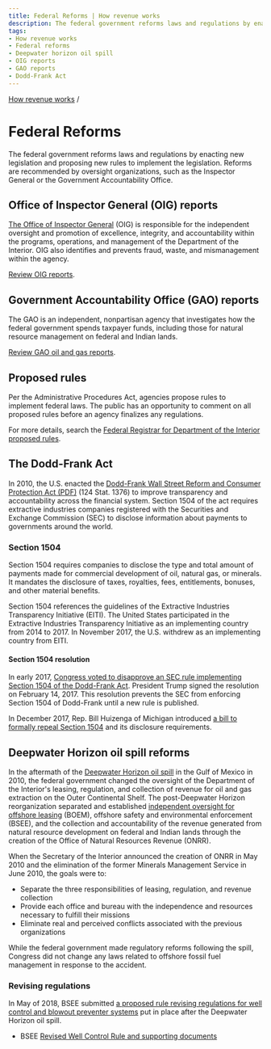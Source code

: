 ```yaml
---
title: Federal Reforms | How revenue works
description: The federal government reforms laws and regulations by enacting new legislation and proposing new rules to implement the legislation. Reforms are recommended by oversight organizations, such as the Inspector General or the Government Accountability Office.
tags:
- How revenue works
- Federal reforms
- Deepwater horizon oil spill
- OIG reports
- GAO reports
- Dodd-Frank Act
---
```


[How revenue works](/how-revenue-works/) /

# Federal Reforms

The federal government reforms laws and regulations by enacting new legislation and proposing new rules to implement the legislation. Reforms are recommended by oversight organizations, such as the Inspector General or the Government Accountability Office.

## Office of Inspector General (OIG) reports

[The Office of Inspector General](https://www.doioig.gov/) (OIG) is responsible for the independent oversight and promotion of excellence, integrity, and accountability within the programs, operations, and management of the Department of the Interior. OIG also identifies and prevents fraud, waste, and mismanagement within the agency.

[Review OIG reports](https://www.doioig.gov/reports).

## Government Accountability Office (GAO) reports

The GAO is an independent, nonpartisan agency that investigates how the federal government spends taxpayer funds, including those for natural resource management on federal and Indian lands.

[Review GAO oil and gas reports](http://www.gao.gov/key_issues/oil_and_natural_gas/issue_summary).

## Proposed rules

Per the Administrative Procedures Act, agencies propose rules to implement federal laws. The public has an opportunity to comment on all proposed rules before an agency finalizes any regulations.

For more details, search the [Federal Registrar for Department of the Interior proposed rules](https://www.federalregister.gov/documents/search?conditions%5Bagencies%5D%5B%5D=interior-department&conditions%5Btype%5D%5B%5D=PRORULE).

## The Dodd-Frank Act

In 2010, the U.S. enacted the [Dodd-Frank Wall Street Reform and Consumer Protection Act (PDF)](http://www.gpo.gov/fdsys/pkg/PLAW-111publ203/pdf/PLAW-111publ203.pdf) (124 Stat. 1376) to improve transparency and accountability across the financial system. Section 1504 of the act requires extractive industries companies registered with the Securities and Exchange Commission (SEC) to disclose information about payments to governments around the world.

### Section 1504

Section 1504 requires companies to disclose the type and total amount of payments made for commercial development of oil, natural gas, or minerals. It mandates the disclosure of taxes, royalties, fees, entitlements, bonuses, and other material benefits. 

Section 1504 references the guidelines of the Extractive Industries Transparency Initiative (EITI). The United States participated in the Extractive Industries Transparency Initiative as an implementing country from 2014 to 2017. In November 2017, the U.S. withdrew as an implementing country from EITI.

#### Section 1504 resolution

In early 2017, [Congress voted to disapprove an SEC rule implementing Section 1504 of the Dodd-Frank Act](https://www.congress.gov/bill/115th-congress/house-joint-resolution/41/). President Trump signed the resolution on February 14, 2017. This resolution prevents the SEC from enforcing Section 1504 of Dodd-Frank until a new rule is published.

In December 2017, Rep. Bill Huizenga of Michigan introduced [a bill to formally repeal Section 1504](https://www.congress.gov/bill/115th-congress/house-bill/4519/) and its disclosure requirements.

## Deepwater Horizon oil spill reforms

In the aftermath of the [Deepwater Horizon oil spill](http://www.gpo.gov/fdsys/pkg/GPO-OILCOMMISSION/pdf/GPO-OILCOMMISSION.pdf) in the Gulf of Mexico in 2010, the federal government changed the oversight of the Department of the Interior's leasing, regulation, and collection of revenue for oil and gas extraction on the Outer Continental Shelf. The post-Deepwater Horizon reorganization separated and established [independent oversight for offshore leasing](http://www.boem.gov/Reforms-since-the-Deepwater-Horizon-Tragedy/) (<GlossaryTerm>BOEM</GlossaryTerm>), offshore safety and environmental enforcement (<GlossaryTerm>BSEE</GlossaryTerm>), and the collection and accountability of the revenue generated from natural resource development on federal and Indian lands through the creation of the Office of Natural Resources Revenue (ONRR).

When the Secretary of the Interior announced the creation of ONRR in May 2010 and the elimination of the former Minerals Management Service in June 2010, the goals were to:

- Separate the three responsibilities of leasing, regulation, and revenue collection
- Provide each office and bureau with the independence and resources necessary to fulfill their missions
- Eliminate real and perceived conflicts associated with the previous organizations

While the federal government made regulatory reforms following the spill, Congress did not change any laws related to offshore fossil fuel management in response to the accident.

### Revising regulations

In May of 2018, BSEE submitted [a proposed rule revising regulations for well control and blowout preventer systems](https://www.federalregister.gov/documents/2018/07/05/2018-14483/oil-and-gas-and-sulfur-operations-in-the-outer-continental-shelf-blowout-preventer-systems-and-well) put in place after the Deepwater Horizon oil spill.

- BSEE [Revised Well Control Rule and supporting documents](https://www.bsee.gov/guidance-and-regulations/regulations/revised-well-control-rule-summary-page)

